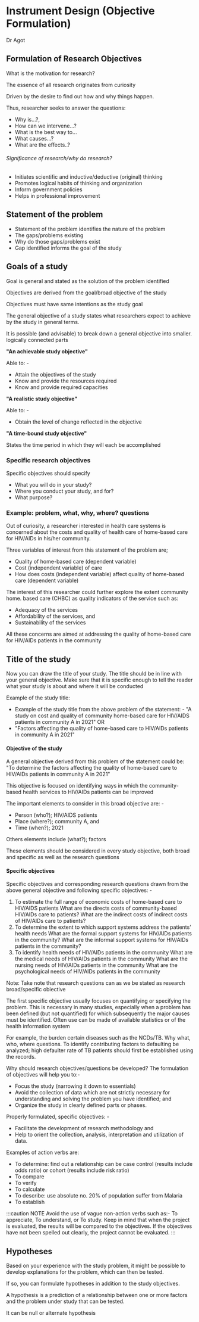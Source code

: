 # Instrument Design (Objective Formulation)

Dr Agot

## Formulation of Research Objectives

What is the motivation for research?

The essence of all research originates from curiosity

Driven by the desire to find out how and why things happen.

Thus, researcher seeks to answer the questions:

- Why is...?,
- How can we intervene...?
- What is the best way to...
- What causes...?
- What are the effects..?

###### Significance of research/why do research?

- Initiates scientific and inductive/deductive (original) thinking
- Promotes logical habits of thinking and organization
- Inform government policies
- Helps in professional improvement

## Statement of the problem

- Statement of the problem identifies the nature of the problem
- The gaps/problems existing
- Why do those gaps/problems exist
- Gap identified informs the goal of the study

## Goals of a study

Goal is general and stated as the solution of the problem identified

Objectives are derived from the goal/broad objective of the study

Objectives must have same intentions as the study goal

The general objective of a study states what researchers expect to achieve by the study in general terms.

It is possible (and advisable) to break down a general objective into smaller. logically connected parts

**"An achievable study objective"**

Able to: -

- Attain the objectives of the study
- Know and provide the resources required
- Know and provide required capacities

**"A realistic study objective"**

Able to: -

- Obtain the level of change reflected in the objective

**"A time-bound study objective"**

States the time period in which they will each be accomplished

### Specific research objectives

Specific objectives should specify

- What you will do in your study?
- Where you conduct your study, and for?
- What purpose?

### Example: problem, what, why, where? questions

Out of curiosity, a researcher interested in health care systems is concerned about the costs and quality of health care of home-based care for HIV/AIDs in his/her community.

Three variables of interest from this statement of the problem are;

- Quality of home-based care (dependent variable)
- Cost (independent variable) of care
- How does costs (independent variable) affect quality of home-based care (dependent variable)

The interest of this researcher could further explore the extent community home. based care (CHBC) as quality indicators of the service such as:

- Adequacy of the services
- Affordability of the services, and
- Sustainability of the services

All these concerns are aimed at addressing the quality of home-based care for HIV/AIDs patients in the community

## Title of the study

Now you can draw the title of your study. The title should be in line with your general objective. Make sure that it is specific enough to tell the reader what your study is about and where it will be conducted

Example of the study title:

- Example of the study title from the above problem of the statement: -
  "A study on cost and quality of community home-based care for HIV/AIDS patients in community A in 2021"
  OR
- "Factors affecting the quality of home-based care to HIV/AIDs patients in community A in 2021"

#### Objective of the study

A general objective derived from this problem of the statement could be:
"To determine the factors affecting the quality of home-based care to HIV/AIDs patients in community A in 2021"

This objective is focused on identifying ways in which the community-based health services to HIV/AIDs patients can be improved

The important elements to consider in this broad objective are: -

- Person (who?); HIV/AIDS patients
- Place (where?); community A, and
- Time (when?); 2021

Others elements include (what?); factors

These elements should be considered in every study objective, both broad and specific as well as the research questions

#### Specific objectives

Specific objectives and corresponding research questions drawn from the above general objective and following specific objectives: -

1. To estimate the full range of economic costs of home-based care to HIV/AIDS patients
   What are the directs costs of community-based HIV/AIDs care to patients?
   What are the indirect costs of indirect costs of HIV/AIDs care to patients?
2. To determine the extent to which support systems address the patients' health needs
   What are the formal support systems for HIV/AIDs patients in the community?
   What are the informal support systems for HIV/AIDs patients in the community?
3. To identify health needs of HIV/AIDs patients in the community
   What are the medical needs of HIV/AIDs patients in the community
   What are the nursing needs of HIV/AIDs patients in the community
   What are the psychological needs of HIV/AIDs patients in the community

Note: Take note that research questions can as we be stated as research broad/specific obiective

The first specific objective usually focuses on quantifying or specifying the problem. This is necessary in many studies, especially when a problem has been defined (but not quantified) for which subsequently the major causes must be identified. Often use can be made of available statistics or of the health information system

For example, the burden certain diseases such as the NCDs/TB. Why what, who, where questions. To identify
contributing factors to defaulting be analyzed; high defaulter rate of TB patients should first be established using the records.

Why should research objectives/questions be developed? The formulation of objectives will help you to:-

- Focus the study (narrowing it down to essentials)
- Avoid the collection of data which are not strictly necessary for understanding and solving the problem you have identified; and
- Organize the study in clearly defined parts or phases.

Properly formulated, specific objectives: -

- Facilitate the development of research methodology and
- Help to orient the collection, analysis, interpretation and utilization of data.

Examples of action verbs are:

- To determine: find out a relationship can be case control (results include odds ratio) or cohort (results include risk ratio)
- To compare
- To verify
- To calculate
- To describe: use absolute no. 20% of population suffer from Malaria
- To establish

:::caution NOTE
Avoid the use of vague non-action verbs such as:-
To appreciate, To understand, or To study. Keep in mind that when the project is evaluated, the results will be compared to the objectives. If the objectives have not been spelled out clearly, the project cannot be evaluated.
:::

## Hypotheses

Based on your experience with the study problem, it might be possible to develop explanations for the problem, which can then be tested.

If so, you can formulate hypotheses in addition to the study objectives.

A hypothesis is a prediction of a relationship between one or more factors and the problem under study that can be tested.

It can be null or alternate hypothesis

